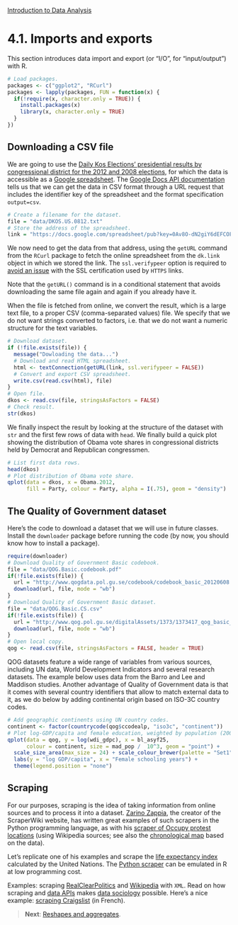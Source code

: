 <style>@import url(style.css);</style>
[Introduction to Data Analysis](index.html "Course index")

# 4.1. Imports and exports

This section introduces data import and export (or "I/O", for "input/output") with R.

```r
# Load packages.
packages <- c("ggplot2", "RCurl")
packages <- lapply(packages, FUN = function(x) {
  if(!require(x, character.only = TRUE)) {
    install.packages(x)
    library(x, character.only = TRUE)
  }
})
```

## Downloading a CSV file

We are going to use the [Daily Kos Elections' presidential results by congressional district for the 2012 and 2008 elections](http://www.dailykos.com/story/2012/11/19/1163009/-Daily-Kos-Elections-presidential-results-by-congressional-district-for-the-2012-2008-elections?detail=hide), for which the data is accessible as a [Google spreadsheet](https://docs.google.com/spreadsheet/pub?key=0Av8O-dN2giY6dEFCOFZ4ZnlKS0x3M3Y0WHd5aWFDWkE&single=true&gid=0&output=html). The [Google Docs API documentation](http://code.google.com/apis/spreadsheets/) tells us that we can get the data in CSV format through a URL request that includes the identifier key of the spreadsheet and the format specification `output=csv`.

```r
# Create a filename for the dataset.
file = "data/DKOS.US.0812.txt"
# Store the address of the spreadsheet.
link = "https://docs.google.com/spreadsheet/pub?key=0Av8O-dN2giY6dEFCOFZ4ZnlKS0x3M3Y0WHd5aWFDWkE&output=csv"
```

We now need to get the data from that address, using the `getURL` command from the `RCurl` package to fetch the online spreadsheet from the `dk.link` object in which we stored the link. The `ssl.verifypeer` option is required to [avoid an issue](http://christophergandrud.blogspot.fr/2012/06/update-to-data-on-github-post-solution.html) with the SSL certification used by `HTTPS` links.

Note that the `getURL()` command is in a conditional statement that avoids downloading the same file again and again if you already have it.

When the file is fetched from online, we convert the result, which is a large text file, to a proper CSV (comma-separated values) file. We specify that we do not want strings converted to factors, i.e. that we do not want a numeric structure for the text variables.

```r
# Download dataset.
if (!file.exists(file)) {
  message("Dowloading the data...")
  # Download and read HTML spreadsheet.
  html <- textConnection(getURL(link, ssl.verifypeer = FALSE))
  # Convert and export CSV spreadsheet.
  write.csv(read.csv(html), file)
}
# Open file.
dkos <- read.csv(file, stringsAsFactors = FALSE)
# Check result.
str(dkos)
```

We finally inspect the result by looking at the structure of the dataset with `str` and the first few rows of data with `head`. We finally build a quick plot showing the distribution of Obama vote shares in congressional districts held by Democrat and Republican congressmen.

```r
# List first data rows.
head(dkos)
# Plot distribution of Obama vote share.
qplot(data = dkos, x = Obama.2012, 
      fill = Party, colour = Party, alpha = I(.75), geom = "density")
```

## The Quality of Government dataset

Here's the code to download a dataset that we will use in future classes. Install the `downloader` package before running the code (by now, you should know how to install a package).

```r
require(downloader)
# Download Quality of Government Basic codebook.
file = "data/QOG.Basic.codebook.pdf"
if(!file.exists(file)) {
  url = "http://www.qogdata.pol.gu.se/codebook/codebook_basic_20120608.pdf"
  download(url, file, mode = "wb")
}
# Download Quality of Government Basic dataset.
file = "data/QOG.Basic.CS.csv"
if(!file.exists(file)) {
  url = "http://www.qog.pol.gu.se/digitalAssets/1373/1373417_qog_basic_cs_csv_120608.csv"
  download(url, file, mode = "wb")
}
# Open local copy.
qog <- read.csv(file, stringsAsFactors = FALSE, header = TRUE)
```

QOG datasets feature a wide range of variables from various sources, including UN data, World Development Indicators and several research datasets. The example below uses data from the Barro and Lee and Maddison studies. Another advantage of Quality of Government data is that it comes with several country identifiers that allow to match external data to it, as we do below by adding continental origin based on ISO-3C country codes.

```r
# Add geographic continents using UN country codes.
continent <- factor(countrycode(qog$ccodealp, "iso3c", "continent"))
# Plot log-GDP/capita and female education, weighted by population (2002).
qplot(data = qog, y = log(wdi_gdpc), x = bl_asyf25, 
      colour = continent, size = mad_pop /  10^3, geom = "point") +
  scale_size_area(max_size = 24) + scale_colour_brewer(palette = "Set1") +
  labs(y = "log GDP/capita", x = "Female schooling years") +
  theme(legend.position = "none")
```

## Scraping

For our purposes, scraping is the idea of taking information from online sources and to process it into a dataset. [Zarino Zappia](https://scraperwiki.com/profiles/zarino/), the creator of the ScraperWiki website, has written great examples of such scrapers in the Python programming language, as with his [scraper of Occupy protest locations](https://scraperwiki.com/scrapers/occupy_protest_locations/) (using Wikipedia sources; see also the [chronological map](https://views.scraperwiki.com/run/occupy_protest_locations_1/) based on the data).

Let's replicate one of his examples and scrape the [life expectancy index](http://hdrstats.undp.org/en/indicators/72206.html) calculated by the United Nations. The [Python scraper](https://scraperwiki.com/scrapers/un_life_expectancy_scores/) can be emulated in R at low programming cost.

Examples: scraping [RealClearPolitics](http://is-r.tumblr.com/post/36059986744/gathering-realclearpolitics-polling-trends-with-xml) and [Wikipedia](http://is-r.tumblr.com/post/36945206190/using-xml-to-grab-tables-from-the-web) with `XML`. Read on how scraping and [data APIs](http://stats.stackexchange.com/questions/12670/data-apis-feeds-available-as-packages-in-r) makes [data sociology](http://quanti.hypotheses.org/647/) possible. Here's a nice example: [scraping Craigslist](http://quanti.hypotheses.org/724/) (in French).

> __Next__: [Reshapes and aggregates](042_reshaping.html).
